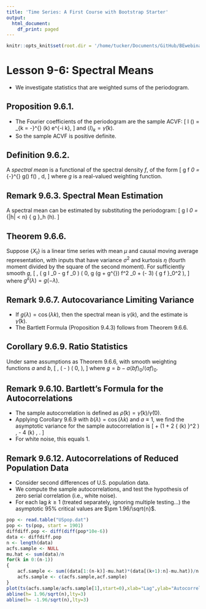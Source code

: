 ```yaml
---
title: 'Time Series: A First Course with Bootstrap Starter'
output:
  html_document:
    df_print: paged
---
```


```r
knitr::opts_knit$set(root.dir = '/home/tucker/Documents/GitHub/BEwebinar/Data')
```

# Lesson 9-6: Spectral Means

- We investigate statistics that are weighted sums of the periodogram.

## Proposition 9.6.1.

- The Fourier coefficients of the periodogram are the sample ACVF:
\[
 I (\lambda) = \sum_{k = -\infty}^{\infty} \widehat{\gamma} (k) e^{-i \lambda k},
\]
and ${ \langle I \rangle }_k = \widehat{\gamma} (k)$.
- So the sample ACVF is positive definite.

## Definition 9.6.2.

A *spectral mean* is a functional of the spectral density $f$, of the form
\[
 \langle g f \rangle_0 = \frac{1}{2 \pi} \int_{-\pi}^{\pi} g(\lambda) f(\lambda) \, d\lambda,
\]
where $g$ is a real-valued weighting function. 

## Remark 9.6.3. Spectral Mean Estimation

A spectral mean can be estimated by substituting the periodogram:
\[
 \langle g I \rangle_0 = \sum_{|h| < n} { \langle g \rangle }_h \widehat{\gamma}(h).
\]

## Theorem 9.6.6.

Suppose $\{ X_t \}$ is a linear time series with mean $\mu$ and causal moving average
representation, with inputs that have variance $\sigma^2$ and kurtosis $\eta$ (fourth moment divided by the square of the second moment). For sufficiently smooth $g$,
\[
 \sqrt{n} \, \left( \langle g I \rangle_0 - \langle g f \rangle_0 \right)
 \Rightarrow \mathcal{N} \left( 0,  \langle g (g + g^{\sharp}) f^2 \rangle_0
  + (\eta - 3) { \langle g f \rangle }_0^2 \right),
\]
 where $g^{\sharp} (\lambda) = g (- \lambda)$. 

## Remark 9.6.7. Autocovariance Limiting Variance

- If $g(\lambda ) = \cos (\lambda k)$, then the spectral mean is $\gamma (k)$,
and the estimate is $\widehat{\gamma} (k)$.
- The Bartlett Formula (Proposition 9.4.3) follows from Theorem 9.6.6.

## Corollary 9.6.9. Ratio Statistics

Under same assumptions as Theorem 9.6.6, with smooth weighting functions $a$ and $b$,
\[
 \sqrt{n} \, \left( \frac{ \langle b I \rangle_0 }{ \langle a I \rangle_0 }
 - \frac{ \langle b f \rangle_0 }{ \langle a f \rangle_0 } \right)
 \Rightarrow \mathcal{N} \left( 0,  \frac{ \langle g (g + g^{\sharp}) f^2 \rangle_0 }{ { \langle a f \rangle }_0^2 }   \right),
\]
where $g = b - a { \langle b f \rangle}_0 / { \langle a f \rangle}_0$.

## Remark 9.6.10. Bartlett's Formula for the Autocorrelations

- The sample autocorrelation is defined as $\widehat{\rho} (k) = \widehat{\gamma} (k)/ \widehat{\gamma} (0)$.
- Applying Corollary 9.6.9 with $b(\lambda) = \cos (\lambda k)$ and $a \equiv 1$, we
find the asymptotic variance for the sample autocorrelation is
\[
 \frac{ { \langle f^2 \rangle }_{2k} }{ { \langle f \rangle }_0^2 } + (1 + 2 { \rho (k) }^2 ) \,
 \frac{ { \langle f^2 \rangle }_{0} }{ { \langle f \rangle }_0^2 } - 4 \rho (k) \, \frac{ { \langle f^2 \rangle }_{k} }{ { \langle f \rangle }_0^2 }.
\]
- For white noise, this equals $1$.

## Remark 9.6.12. Autocorrelations of Reduced Population Data

- Consider second differences of U.S. population data.
- We compute the sample autocorrelations, and test the hypothesis of zero serial correlation (i.e., white noise).
- For each lag $k \geq 1$ (treated separately, ignoring multiple testing...) the 
asymptotic $95 \%$ critical values are $\pm 1.96/\sqrt{n}$.

```r
pop <- read.table("USpop.dat")
pop <- ts(pop, start = 1901)
diffdiff.pop <- diff(diff(pop*10e-6))
data <- diffdiff.pop
n <- length(data)
acfs.sample <- NULL
mu.hat <- sum(data)/n
for(k in 0:(n-1))
{
	acf.sample <- sum((data[1:(n-k)]-mu.hat)*(data[(k+1):n]-mu.hat))/n
	acfs.sample <- c(acfs.sample,acf.sample)
}
plot(ts(acfs.sample/acfs.sample[1],start=0),xlab="Lag",ylab="Autocorrelations",ylim=c(-.5,1.5),type="h")
abline(h= 1.96/sqrt(n),lty=3)
abline(h= -1.96/sqrt(n),lty=3)
```



